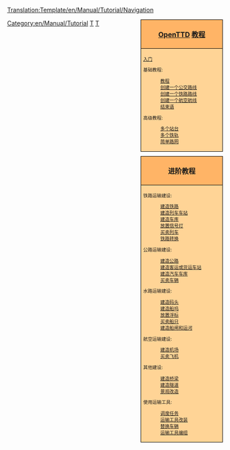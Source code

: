 <noinclude>[[Translation:Template/en/Manual/Tutorial/Navigation]]</noinclude><noinclude></noinclude>
<!--
NOTE:
Aqueducts should go under 'bridges' (with a link from building locks and canals), as aqueducts are in fact bridges but then for ships.

Possible future tutorials not already in list:
- [[Industrial Service]] / [[FIRS Walkthrough]]
- Multistations
--><div style="float:right; padding-left:12px; background:none;">
<div style="width:180px; border:1px solid #000000; background:#ffb466; padding:5px; -moz-border-radius-topleft:5px; -moz-border-radius-topright:5px; font-size: 12pt;">
<center><strong><font size="3">[[zh/Manual/Main Page|OpenTTD]] [[zh/Manual/Tutorial/教程|教程]]</font></strong></center>
</div>
<div style="width:180px;  border:1px solid black; border-top-width: 0px; background:#ffd496; padding:5px; font-size: 8pt;">
[[zh/Manual/Tutorial/Main Page|入门]]

基础教程:
:[[zh/Manual/Tutorial/教程|教程]]
:[[zh/Manual/Tutorial/公路运输|创建一个公交路线]]
:[[zh/Manual/Tutorial/铁路运输|创建一个铁路路线]]
:[[zh/Manual/Tutorial/航空运输|创建一个航空航线]]
:[[zh/Manual/Tutorial/结束语|结束语]]
高级教程:
:[[zh/Manual/Tutorial/多个站台|多个站台]]
:[[zh/Manual/Tutorial/多个铁轨|多个铁轨]]
:[[zh/Manual/Tutorial/简单路网|简单路网]]

</div>

<div style="width:180px; border:1px solid #000000; background:#ffb466; padding:5px; font-size: 12pt; margin-top: 10px;">
<center><strong><font size="3">进阶教程</font></strong></center>
</div>
<div style="width:180px;  border:1px solid black; border-top-width: 0px; background:#ffd496; padding:5px; -moz-border-radius-bottomleft:5px; -moz-border-radius-bottomright:8px; font-size: 8pt;">
<span style="font-weight:bold;">

铁路运输建设:
:[[zh/Manual/教程/修建铁路轨道|建造铁路]]
:[[zh/Manual/教程/建造列车车站|建造列车车站]]
:[[zh/Manual/教程/建造车库|建造车库]]
:[[zh/Manual/教程/放置信号灯|放置信号灯]]
:[[zh/Manual/教程/买卖列车|买卖列车]]
:[[zh/Manual/教程/铁路转换|铁路转换]]

公路运输建设:
:[[zh/Manual/教程/建造公路|建造公路]]
:[[zh/Manual/教程/建造客运或货运车站|建造客运或货运车站]]
:[[zh/Manual/教程/建造汽车车库|建造汽车车库]]
:[[zh/Manual/教程/买卖车辆|买卖车辆]]

水路运输建设:
:[[zh/Manual/教程/建造码头|建造码头]]
:[[zh/Manual/教程/建造船坞|建造船坞]]
:[[zh/Manual/教程/放置浮标|放置浮标]]
:[[zh/Manual/教程/买卖船只|买卖船只]]
:[[zh/Manual/教程/建造船闸和运河|建造船闸和运河]]

航空运输建设:
:[[zh/Manual/教程/建造机场|建造机场]]
:[[zh/Manual/教程/买卖飞机|买卖飞机]]

其他建设:
:[[zh/Manual/教程/建造桥梁|建造桥梁]]
:[[zh/Manual/教程/建造隧道|建造隧道]]
:[[zh/Manual/教程/景观改造|景观改造]]

使用运输工具:
:[[zh/Manual/教程/调度任务|调度任务]]
:[[zh/Manual/教程/运输工具改装|运输工具改装]]
:[[zh/Manual/教程/替换车辆|替换车辆]]
:[[zh/Manual/教程/运输工具编组|运输工具编组]]

</span>
</div>
</div><includeonly>[[Category:en/Manual/Tutorial]]</includeonly><noinclude>

[[Category:en/Templates|T]][[Category:en/Navigation|T]]
</noinclude>